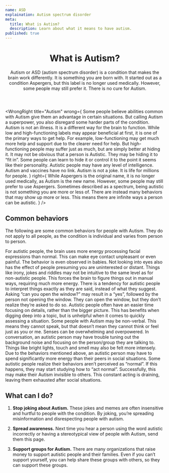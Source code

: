 ```yaml
---
name: ASD
explaination: Autism spectrum disorder
meta:
  title: What is Autism?
  description: Learn about what it means to have autism.
published: true
---
```


<PreviewBanner googleDocUrl="https://docs.google.com/document/d/1yJMCWHzZXe9xkp2n3bPXxCt9cd5WygM9AFT-P5r56qU/edit?usp=sharing" />

<Header>

# What is Autism?

Autism or ASD (autism spectrum disorder) is a condition that makes the brain work differently. It is something you are born with. It started out as a condition Aspergers, but this label is no longer used medically. However, some people may still prefer it. There is no cure for Autism.

</Header>

<Main>

<WrongRight
  title="Autism"
  wrong={
    <Definition>
      <DefinitionItem summary="Simply a superpower">
        Some people believe abilities common with Autism give them an advantage in certain
        situations. But calling Autism a superpower, you also disregard some harder parts
        of the condition.
      </DefinitionItem>
      <DefinitionItem summary="An illness">
        Autism is not an illness. It is a different way for the brain to function.
      </DefinitionItem>
      <DefinitionItem summary="Low and high-functioning">
        While low and high-functioning labels may appear beneficial at first, it is one of
        the primary ways to get help. For example, low-functioning may get much more help
        and support due to the clearer need for help. But high-functioning people may
        suffer just as much, but are simply better at hiding it.
      </DefinitionItem>
      <DefinitionItem summary="Always visible">
        It may not be obvious that a person is Autistic. They may be hiding it to “fit
        in”. Some people can learn to hide it or control it to the point it seems like
        their personality.
      </DefinitionItem>
      <DefinitionItem summary="Indicative of intelligence">
        Autistic people may have any level of intelligence.
      </DefinitionItem>
      <DefinitionItem summary="Caused by vaccines">
        Autism and vaccines have no link.
      </DefinitionItem>
      <DefinitionItem summary="Something to joke about">
        Autism is not a joke. It is life for millions for people.
      </DefinitionItem>
    </Definition>
  }
  right={
    <Definition>
      <DefinitionItem summary="Another name for Aspergers">
        While Aspergers is the original name, it is no longer used medically, as Autism is
        the new name. However, some people may still prefer to use Aspergers.
      </DefinitionItem>
      <DefinitionItem summary="Different for everyone">
        Sometimes described as a spectrum, being autistic is not something you are more or
        less of. There are instead many behaviors that may show up more or less. This
        means there are infinite ways a person can be autistic.
      </DefinitionItem>
    </Definition>
  }
/>

<Section>

## Common behaviors

The following are some common behaviors for people with Autism. They do not apply to all people, as the condition is individual and varies from person to person.

<Definition>
  <DefinitionItem summary="Eye contact is unpleasant">
    For autistic people, the brain uses more energy processing facial expressions than
    normal. This can make eye contact unpleasant or even painful. The behavior is even
    observed in babies. Not looking into eyes also has the effect of people presuming you
    are uninterested or distant.
  </DefinitionItem>
  <DefinitionItem summary="Social signals are not intuitive">
    Things like irony, jokes and riddles may not be intuitive to the same level as for
    non-autistic people. This forces the brain to figure things out in manual ways,
    requiring much more energy.
  </DefinitionItem>
  <DefinitionItem summary="Things are interpreted literally">
    There is a tendency for autistic people to interpret things exactly as they are said,
    instead of what they suggest. Asking “can you open the window?” may result in a “yes”,
    followed by the person not opening the window. They can open the window, but they
    don’t realize they’re asked to do so.
  </DefinitionItem>
  <DefinitionItem summary="Recognizing details rather than the whole picture">
    Autistic people often have an easier time focusing on details, rather than the bigger
    picture. This has benefits when digging deep into a topic, but is unhelpful when it
    comes to quickly assessing a situation.
  </DefinitionItem>
  <DefinitionItem summary="Non-verbal">
    Some people with Autism may be non-verbal. This means they cannot speak, but that
    doesn’t mean they cannot think or feel just as you or me.
  </DefinitionItem>
  <DefinitionItem summary="Hypersensitivity">
    Senses can be overwhelming and overpowered. In conversation, an autistic person may
    have trouble tuning out the background noise and focusing on the person/group they are
    talking to. Things like bright lights, touch and smell may also be felt more
    intensely.
  </DefinitionItem>
  <DefinitionItem summary="Social situations are draining">
    Due to the behaviors mentioned above, an autistic person may have to spend
    significantly more energy than their peers in social situations.
  </DefinitionItem>
  <DefinitionItem summary="Masking">
    Some autistic people realize their behaviors aren’t perceived as “normal”. If this
    happens, they may start studying how to “act normal”. Successfully, this may make
    their Autism invisible to others. This constant acting is draining, leaving them
    exhausted after social situations.
  </DefinitionItem>
</Definition>

</Section>

<Section>

## What can I do?

1. **Stop joking about Autism.** These jokes and memes are often insensitive and hurtful to people with the condition. By joking, you’re spreading misinformation and disrespecting people with autism.

1. **Spread awareness.** Next time you hear a person using the word autistic incorrectly or having a stereotypical view of people with Autism, send them this page.

1. **Support groups for Autism.** There are many organizations that raise money to support autistic people and their families. Even if you can’t support yourself, you can help share these groups with others, so they can support these groups.

</Section>

</Main>
